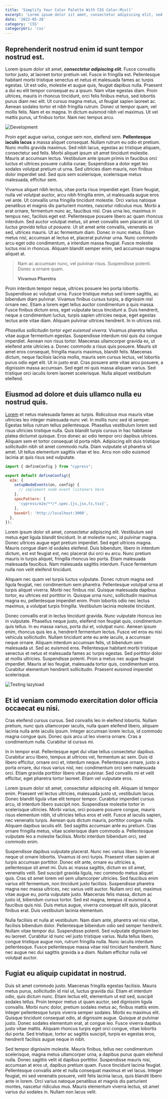 ```yaml
---
title: 'Simplify Your Color Palette With CSS Color-Mix()'
excerpt: 'Lorem ipsum dolor sit amet, consectetur adipiscing elit, sed do eiusmod tempor incididunt ut labore et dolore magna aliqua. Praesent elementum facilisis leo vel fringilla est ullamcorper eget. At imperdiet dui accumsan sit amet nulla facilities morbi tempus.'
date: '2022-05-28'
category: 'CSS'
categoryUri: 'css'
---
```


## Reprehenderit nostrud enim id sunt tempor nostrud est.

Lorem ipsum dolor sit amet, _**consectetur adipiscing elit**_. Fusce convallis tortor justo, at laoreet tortor pretium vel. Fusce in fringilla est. Pellentesque habitant morbi tristique senectus et netus et malesuada fames ac turpis egestas. Ut est odio, molestie et augue quis, feugiat dapibus nulla. Praesent a dui eu elit tempor consequat eu a ipsum. Nam vitae egestas diam. Proin ultrices, mauris in rhoncus tincidunt, orci felis finibus metus, sed lobortis purus diam nec elit. Ut cursus magna metus, ut feugiat sapien laoreet ac. Aenean sodales tortor et nibh fringilla rutrum. Donec ut tempor quam, vel mollis felis. Nam et ex magna. In dictum euismod nibh vel maximus. Ut vel mattis purus, ut finibus tortor. Nam nec tempus arcu.

![Development](/assets/article-image.jpg)

Proin eget augue varius, congue sem non, eleifend sem. **Pellentesque iaculis lacus** a massa aliquet consequat. Nullam rutrum eu odio et pretium. Nunc mollis gravida maximus. Sed nibh lacus, egestas ac tristique aliquam, consectetur sed felis. Morbi aliquet ipsum sit amet tincidunt molestie. Mauris at accumsan lectus. Vestibulum ante ipsum primis in faucibus orci luctus et ultrices posuere cubilia curae; Suspendisse a dolor eget leo sodales volutpat pretium ut urna. Sed ultricies diam mauris, non finibus dolor imperdiet sed. Sed quis sem scelerisque, scelerisque metus malesuada, efficitur sem.

Vivamus aliquet nibh lectus, vitae porta risus imperdiet eget. Etiam feugiat, nulla vel volutpat auctor, arcu nibh fringilla enim, ut malesuada augue eros vel ante. Ut convallis urna fringilla tincidunt molestie. Orci varius natoque penatibus et magnis dis parturient montes, nascetur ridiculus mus. Morbi a erat ornare, fermentum nunc ac, faucibus nisl. Cras urna leo, maximus in tempus nec, facilisis eget est. Pellentesque posuere libero ac quam rhoncus interdum. Sed auctor volutpat metus, sit amet convallis sem placerat id. _Ut luctus gravida tellus ut posuere._ Ut sit amet ante convallis, venenatis ex sed, ultrices mauris. Ut ac fermentum diam. Donec in nunc metus. Etiam metus nisl, accumsan at lectus et, placerat pulvinar urna. Nunc commodo arcu eget odio condimentum, a interdum massa feugiat. Fusce molestie luctus nisi in rhoncus. Aliquam blandit semper enim, sed accumsan magna aliquet at.

> Nam ac accumsan nunc, vel pulvinar risus. Suspendisse potenti. Donec a ornare quam.
>
> **Vivamus Pharetra**

Proin interdum tempor neque, ultrices posuere leo porta lobortis. Suspendisse ac volutpat urna. Fusce tristique metus sed lorem sagittis, ac bibendum diam pulvinar. Vivamus finibus cursus turpis, a dignissim nisl ornare nec. Etiam a lorem eget tellus auctor condimentum a quis massa. Fusce finibus dictum eros, eget vulputate lacus tincidunt a. Duis hendrerit, neque a condimentum luctus, turpis sapien ultricies neque, eget egestas lectus ante vitae diam. Aliquam pulvinar ultrices hendrerit. In in ultrices nisl.

_Phasellus sollicitudin tortor eget euismod viverra._ Vivamus pharetra tellus vitae augue fermentum egestas. Suspendisse interdum nisl quis dui congue imperdiet. Aenean non risus tortor. Maecenas ullamcorper gravida ex, ut eleifend ante ultricies a. Donec commodo a risus quis posuere. Mauris sit amet eros consequat, fringilla mauris maximus, blandit felis. Maecenas dictum, neque facilisis lacinia mollis, mauris sem cursus lectus, vel lobortis purus odio eget elit. Ut in justo erat. Cras posuere ante vitae arcu posuere, a dignissim massa accumsan. Sed eget mi quis massa aliquam varius. Sed tristique orci iaculis lorem laoreet scelerisque. Nulla aliquet vestibulum eleifend.

## Eiusmod ad dolore et duis ullamco nulla eu nostrud quis.
[Lorem](https://github.com/bogachenkov/next-static-mdx-blog) et netus malesuada fames ac turpis. Ridiculous mus mauris vitae ultricies leo integer malesuada nunc vel. In mollis nunc sed id semper. Egestas tellus rutrum tellus pellentesque. Phasellus vestibulum lorem sed risus ultricies tristique nulla. Quis blandit turpis cursus in hac habitasse platea dictumst quisque. Eros donec ac odio tempor orci dapibus ultrices. Aliquam sem et tortor consequat id porta nibh. Adipiscing elit duis tristique sollicitudin nibh sit amet commodo nulla. Diam vulputate ut pharetra sit amet. Ut tellus elementum sagittis vitae et leo. Arcu non odio euismod lacinia at quis risus sed vulputate.

```javascript
import { defineConfig } from "cypress";

export default defineConfig({
  e2e: {
    setupNodeEvents(on, config) {
      // implement node event listeners here
    },
    specPattern: [
      'cypress/e2e/**/*.spec.{js,jsx,ts,tsx}',
    ],
    baseUrl: 'http://localhost:3000',
  },
}); 
```


Lorem ipsum dolor sit amet, consectetur adipiscing elit. Vestibulum sed metus eget ligula blandit tincidunt. In at molestie nunc, id pulvinar magna. Donec ultrices augue eget pretium imperdiet. Sed eget ultrices magna. Mauris congue diam id sodales eleifend. Duis bibendum, libero in interdum dictum, est est feugiat est, nec placerat dui orci eu arcu. Nunc pretium mauris in turpis aliquet, fringilla rhoncus leo porta. Etiam malesuada malesuada faucibus. Nam malesuada sagittis interdum. Fusce fermentum nulla non velit eleifend tincidunt.

Aliquam nec quam vel turpis luctus vulputate. Donec rutrum magna sed ligula feugiat, nec condimentum sem pharetra. Pellentesque volutpat urna at turpis aliquet viverra. Morbi nec finibus nisl. Quisque malesuada dapibus tortor, eu ultrices est porttitor in. Quisque urna nunc, sollicitudin maximus magna eu, pellentesque imperdiet enim. Proin lobortis odio nec lectus maximus, a volutpat turpis fringilla. Vestibulum lacinia molestie tincidunt.

Donec convallis erat in lectus tincidunt gravida. Nunc vulputate rhoncus leo in vulputate. Phasellus neque justo, eleifend non feugiat quis, condimentum quis tellus. In eu massa varius, porta dui et, volutpat nunc. Aenean ipsum enim, rhoncus quis leo a, hendrerit fermentum lectus. Fusce vel eros eu nisi vehicula sollicitudin. Nullam tincidunt ante eu ante iaculis, a accumsan neque ornare. Aliquam interdum accumsan felis, ut bibendum sem malesuada ut. Sed ac euismod eros. Pellentesque habitant morbi tristique senectus et netus et malesuada fames ac turpis egestas. Sed porttitor dolor at mollis ultricies. Suspendisse potenti. Proin a metus nec augue feugiat imperdiet. Mauris at leo feugiat, malesuada tortor quis, condimentum eros. Curabitur elementum hendrerit sollicitudin. Praesent euismod imperdiet scelerisque.

![Testing lazyload](/assets/heavy-image.jpg)

## Et id veniam commodo exercitation dolor officia occaecat eu nisi.

Cras eleifend cursus cursus. Sed convallis leo in eleifend lobortis. Nullam pretium, nunc quis ullamcorper iaculis, nulla quam eleifend libero, aliquam lacinia nulla ante iaculis ipsum. Integer accumsan lorem lectus, id commodo magna congue quis. Donec quis arcu ut leo viverra ornare. Cras a condimentum nulla. Curabitur id cursus mi.

<Youtube uid="nRe3xFeyhVY" title="Gondor" />

In in tempor erat. Pellentesque eget dui vitae tellus consectetur dapibus. Curabitur arcu libero, tempus at ultrices vel, fermentum ac sem. Duis id libero efficitur, ornare orci et, interdum neque. Pellentesque ornare, justo a porta ornare, dui risus varius nisl, nec condimentum orci sem malesuada orci. Etiam gravida porttitor libero vitae pulvinar. Sed convallis mi et velit efficitur, eget pharetra tortor laoreet. Etiam vel vulputate eros.

Lorem ipsum dolor sit amet, consectetur adipiscing elit. Aliquam id tempor enim. Praesent vel lectus ultricies, malesuada justo ut, vestibulum lacus. Donec blandit ligula vitae elit tempor tempor. Curabitur imperdiet cursus arcu, id interdum libero suscipit non. Suspendisse molestie tortor in scelerisque ultricies. Morbi varius, orci posuere posuere congue, mauris risus elementum nibh, id ultricies tellus eros et velit. Fusce at iaculis sapien, nec venenatis turpis. Aenean quis dictum mauris, porttitor congue nulla. Aliquam dapibus iaculis elit. Sed sagittis accumsan ante eu pretium. Cras ornare fringilla metus, vitae scelerisque diam commodo a. Pellentesque vulputate leo a molestie facilisis. Morbi interdum bibendum orci, sed commodo enim.

Suspendisse dapibus vulputate placerat. Nunc nec varius libero. In laoreet neque ut ornare lobortis. Vivamus id orci turpis. Praesent vitae sapien at turpis accumsan porttitor. Donec elit ante, ornare eu ultricies a, pellentesque sit amet mi. Duis ac massa sagittis, dictum ex sit amet, venenatis velit. Sed suscipit gravida ligula, nec commodo metus aliquet quis. Cras sit amet lorem vel sem ullamcorper ultricies. Sed faucibus enim varius elit fermentum, non tincidunt justo facilisis. Suspendisse pharetra magna nec massa ultrices, nec varius velit auctor. Nullam orci est, maximus vitae augue eu, porta vulputate justo. Maecenas felis massa, dictum ac justo id, bibendum cursus tortor. Sed est magna, tempus id euismod a, faucibus quis nisi. Duis metus augue, viverra consequat elit quis, placerat finibus erat. Duis vestibulum lacinia elementum.

Nulla facilisis et nulla at vestibulum. Nam diam ante, pharetra vel nisi vitae, facilisis bibendum dolor. Pellentesque bibendum odio sed semper hendrerit. Nullam vitae tempor dui. Suspendisse potenti. Sed vulputate dignissim leo eu laoreet. Curabitur id nunc vel justo tristique varius. Nulla tellus libero, congue tristique augue non, rutrum fringilla nulla. Nunc iaculis interdum pellentesque. Fusce pellentesque massa vitae nisl tincidunt hendrerit. Nunc nec augue nec dui sagittis gravida a a diam. Nullam efficitur nulla vel volutpat auctor.

## Fugiat eu aliquip cupidatat  in nostrud.

Duis sit amet commodo justo. Maecenas fringilla egestas facilisis. Mauris metus purus, sollicitudin id nisl ut, luctus gravida dui. Etiam et interdum odio, quis dictum nunc. Etiam lectus elit, elementum ut est sed, suscipit sodales tellus. Proin tempor metus ut quam auctor, sed dignissim ligula convallis. Morbi nunc dolor, pretium sodales metus ac, finibus mattis enim. Integer pellentesque turpis viverra semper sodales. Morbi eu maximus elit. Quisque tincidunt consequat odio, at dignissim augue. Quisque at pulvinar justo. Donec sodales elementum erat, at congue leo. Fusce viverra dapibus justo vitae mattis. Aliquam rhoncus turpis eget orci congue, vitae lobortis dui porta. Sed tristique, tortor ac sagittis suscipit, turpis ex egestas eros, hendrerit facilisis augue neque in nibh.

Sed tempor dignissim molestie. Mauris finibus, tellus nec condimentum scelerisque, magna metus ullamcorper urna, a dapibus purus quam eleifend nulla. Donec sagittis velit id dapibus porttitor. Suspendisse mauris nisi, accumsan at eros ut, dapibus pretium quam. Fusce tincidunt lacinia feugiat. Pellentesque convallis ante et nulla consequat maximus et vel lacus. Integer feugiat, mi sed venenatis posuere, velit felis lacinia lacus, quis blandit libero ante in lorem. Orci varius natoque penatibus et magnis dis parturient montes, nascetur ridiculus mus. Mauris elementum viverra lectus, sit amet varius dui sodales in. Nullam non lacus velit.